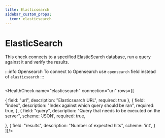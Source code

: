 ```yaml
---
title: Elasticsearch
sidebar_custom_props:
  icon: elasticsearch
---
```


# <Icon name="elasticsearch" /> ElasticSearch

<!-- Source: modules/canary-checker/api/v1/checks.go:518#ElasticsearchCheck -->

This check connects to a specified ElasticSearch database, run a query against it and verify the results.

:::info Opensearch
To connect to Opensearch use `opensearch` field instead of `elasticsearch`
:::


```yaml title="elasticsearch.yaml"  file=<rootDir>/modules/canary-checker/fixtures/elasticsearch/elasticsearch_pass.yaml
```


<HealthCheck name="elasticsearch"  connection="url"  rows={[

{
  field: "url",
  description: "Elasticsearch URL",
  required: true
},
{
  field: "index",
  description: "Index against which query should be ran",
  required: true,
}, {
  field: "query",
  description: "Query that needs to be executed on the server",
  scheme: 'JSON',
  required: true,

},
{
  field: "results",
  description: "Number of expected hits",
  scheme: 'int',
}
]}/>

